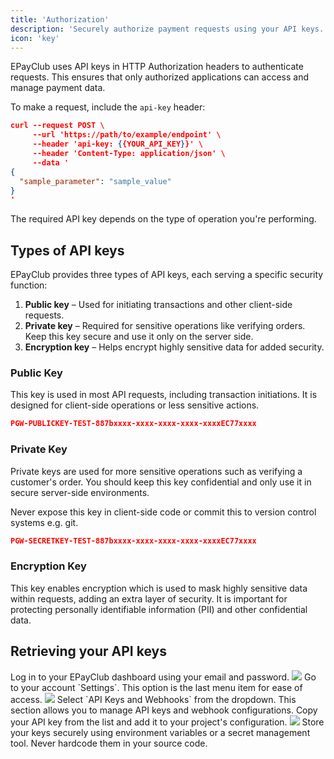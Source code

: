 ```yaml
---
title: 'Authorization'
description: 'Securely authorize payment requests using your API keys.'
icon: 'key'
---
```


EPayClub uses API keys in HTTP Authorization headers to authenticate requests. This ensures that only authorized applications can access and manage payment data.

To make a request, include the `api-key` header:

```json Example
curl --request POST \
     --url 'https://path/to/example/endpoint' \
     --header 'api-key: {{YOUR_API_KEY}}' \
     --header 'Content-Type: application/json' \
     --data '
{
  "sample_parameter": "sample_value"
}
'
```

The required API key depends on the type of operation you're performing.

## Types of API keys
EPayClub provides three types of API keys, each serving a specific security function:

1. **Public key** – Used for initiating transactions and other client-side requests.
2. **Private key** – Required for sensitive operations like verifying orders. Keep this key secure and use it only on the server side.
3. **Encryption key** – Helps encrypt highly sensitive data for added security.

### Public Key
This key is used in most API requests, including transaction initiations. It is designed for client-side operations or less sensitive actions.

```json Example
PGW-PUBLICKEY-TEST-887bxxxx-xxxx-xxxx-xxxx-xxxxEC77xxxx
```

### Private Key
Private keys are used for more sensitive operations such as verifying a customer's order. You should keep this key confidential and only use it in secure server-side environments.

<Warning>
  Never expose this key in client-side code or commit this to version control systems e.g. git.
</Warning>

```json Example
PGW-SECRETKEY-TEST-887bxxxx-xxxx-xxxx-xxxx-xxxxEC77xxxx
```

### Encryption Key
This key enables encryption which is used to mask highly sensitive data within requests, adding an extra layer of security. It is important for protecting personally identifiable information (PII) and other confidential data.

## Retrieving your API keys
<Steps>
    <Step title="Access your dashboard" icon="gear">
        Log in to your EPayClub dashboard using your email and password.
        <img src="/images/epay_login.jpg" />
    </Step>
    <Step title="Locate your settings" icon="gear">
        Go to your account `Settings`. This option is the last menu item for ease of access.
        <img src="/images/epay_dashboard.jpg" />
    </Step>
    <Step title="Find API settings" icon="gear">
        Select `API Keys and Webhooks` from the dropdown. This section allows you to manage API keys and webhook configurations.
    </Step>
    <Step title="Copy your API credentials" icon="gear">
        Copy your API key from the list and add it to your project's configuration.
        <img src="/images/epay_settings.jpg" />
    </Step>
</Steps>

<Tip>
Store your keys securely using environment variables or a secret management tool. Never hardcode them in your source code.
</Tip>